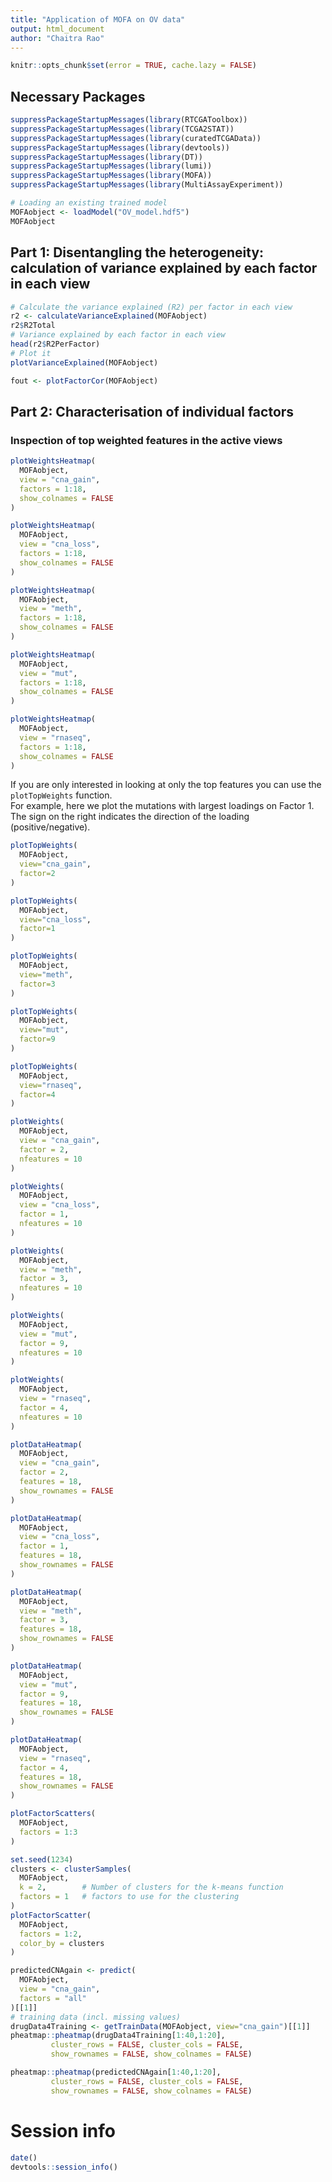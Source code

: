 ```yaml
---
title: "Application of MOFA on OV data"
output: html_document
author: "Chaitra Rao"
---
```


```r
knitr::opts_chunk$set(error = TRUE, cache.lazy = FALSE)
```

## Necessary Packages

```r
suppressPackageStartupMessages(library(RTCGAToolbox))
suppressPackageStartupMessages(library(TCGA2STAT))
suppressPackageStartupMessages(library(curatedTCGAData))
suppressPackageStartupMessages(library(devtools))
suppressPackageStartupMessages(library(DT))
suppressPackageStartupMessages(library(lumi))
suppressPackageStartupMessages(library(MOFA))
suppressPackageStartupMessages(library(MultiAssayExperiment))
```


```r
# Loading an existing trained model
MOFAobject <- loadModel("OV_model.hdf5")
MOFAobject
```

## Part 1: Disentangling the heterogeneity: calculation of variance explained by each factor in each view

```r
# Calculate the variance explained (R2) per factor in each view 
r2 <- calculateVarianceExplained(MOFAobject)
r2$R2Total
# Variance explained by each factor in each view
head(r2$R2PerFactor)
# Plot it
plotVarianceExplained(MOFAobject)
```

```r
fout <- plotFactorCor(MOFAobject)
```

## Part 2: Characterisation of individual factors
### Inspection of top weighted features in the active views

```r
plotWeightsHeatmap(
  MOFAobject, 
  view = "cna_gain", 
  factors = 1:18,
  show_colnames = FALSE
)
```

```r
plotWeightsHeatmap(
  MOFAobject, 
  view = "cna_loss", 
  factors = 1:18,
  show_colnames = FALSE
)
```

```r
plotWeightsHeatmap(
  MOFAobject, 
  view = "meth", 
  factors = 1:18,
  show_colnames = FALSE
)
```

```r
plotWeightsHeatmap(
  MOFAobject, 
  view = "mut", 
  factors = 1:18,
  show_colnames = FALSE
)
```

```r
plotWeightsHeatmap(
  MOFAobject, 
  view = "rnaseq", 
  factors = 1:18,
  show_colnames = FALSE
)
```


If you are only interested in looking at only the top features you can use the `plotTopWeights` function.  
For example, here we plot the mutations with largest loadings on Factor 1. The sign on the right indicates the direction of the loading (positive/negative).
```r
plotTopWeights(
  MOFAobject, 
  view="cna_gain", 
  factor=2
)
```

```r
plotTopWeights(
  MOFAobject, 
  view="cna_loss", 
  factor=1
)
```

```r
plotTopWeights(
  MOFAobject, 
  view="meth", 
  factor=3
)
```

```r
plotTopWeights(
  MOFAobject, 
  view="mut", 
  factor=9
)
```

```r
plotTopWeights(
  MOFAobject, 
  view="rnaseq", 
  factor=4
)
```


```r
plotWeights(
  MOFAobject, 
  view = "cna_gain", 
  factor = 2, 
  nfeatures = 10
)
```


```r
plotWeights(
  MOFAobject, 
  view = "cna_loss", 
  factor = 1, 
  nfeatures = 10
)
```

```r
plotWeights(
  MOFAobject, 
  view = "meth", 
  factor = 3, 
  nfeatures = 10
)
```

```r
plotWeights(
  MOFAobject, 
  view = "mut", 
  factor = 9, 
  nfeatures = 10
)
```

```r
plotWeights(
  MOFAobject, 
  view = "rnaseq", 
  factor = 4, 
  nfeatures = 10
)
```


```r
plotDataHeatmap(
  MOFAobject, 
  view = "cna_gain", 
  factor = 2, 
  features = 18, 
  show_rownames = FALSE
)
```

```r
plotDataHeatmap(
  MOFAobject, 
  view = "cna_loss", 
  factor = 1, 
  features = 18, 
  show_rownames = FALSE
)
```

```r
plotDataHeatmap(
  MOFAobject, 
  view = "meth", 
  factor = 3, 
  features = 18, 
  show_rownames = FALSE
)
```

```r
plotDataHeatmap(
  MOFAobject, 
  view = "mut", 
  factor = 9, 
  features = 18, 
  show_rownames = FALSE
)
```

```r
plotDataHeatmap(
  MOFAobject, 
  view = "rnaseq", 
  factor = 4, 
  features = 18, 
  show_rownames = FALSE
)
```


```r
plotFactorScatters(
  MOFAobject,
  factors = 1:3
)
```

```r
set.seed(1234)
clusters <- clusterSamples(
  MOFAobject, 
  k = 2,        # Number of clusters for the k-means function
  factors = 1   # factors to use for the clustering
)
plotFactorScatter(
  MOFAobject, 
  factors = 1:2, 
  color_by = clusters
)
```

```r
predictedCNAgain <- predict(
  MOFAobject,
  view = "cna_gain",
  factors = "all"
)[[1]]
# training data (incl. missing values)
drugData4Training <- getTrainData(MOFAobject, view="cna_gain")[[1]]
pheatmap::pheatmap(drugData4Training[1:40,1:20],
         cluster_rows = FALSE, cluster_cols = FALSE,
         show_rownames = FALSE, show_colnames = FALSE)

pheatmap::pheatmap(predictedCNAgain[1:40,1:20],
         cluster_rows = FALSE, cluster_cols = FALSE,
         show_rownames = FALSE, show_colnames = FALSE)

```

# Session info

```r
date()
devtools::session_info()
```
